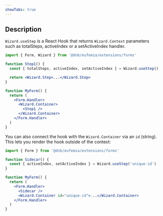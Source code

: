 ```yaml
---
showTabs: true
---
```


## Description

`Wizard.useStep` is a React Hook that returns `Wizard.Context` parameters such as totalSteps, activeIndex or a setActiveIndex handler.

```jsx
import { Form, Wizard } from '@dnb/eufemia/extensions/forms'

function Step1() {
  const { totalSteps, activeIndex, setActiveIndex } = Wizard.useStep()

  return <Wizard.Step>...</Wizard.Step>
}

function MyForm() {
  return (
    <Form.Handler>
      <Wizard.Container>
        <Step1 />
      </Wizard.Container>
    </Form.Handler>
  )
}
```

You can also connect the hook with the `Wizard.Container` via an `id` (string). This lets you render the hook outside of the context:

```jsx
import { Form } from '@dnb/eufemia/extensions/forms'

function Sidecar() {
  const { activeIndex, setActiveIndex } = Wizard.useStep('unique-id')
}

function MyForm() {
  return (
    <Form.Handler>
      <Sidecar />
      <Wizard.Container id="unique-id">...</Wizard.Container>
    </Form.Handler>
  )
}
```
